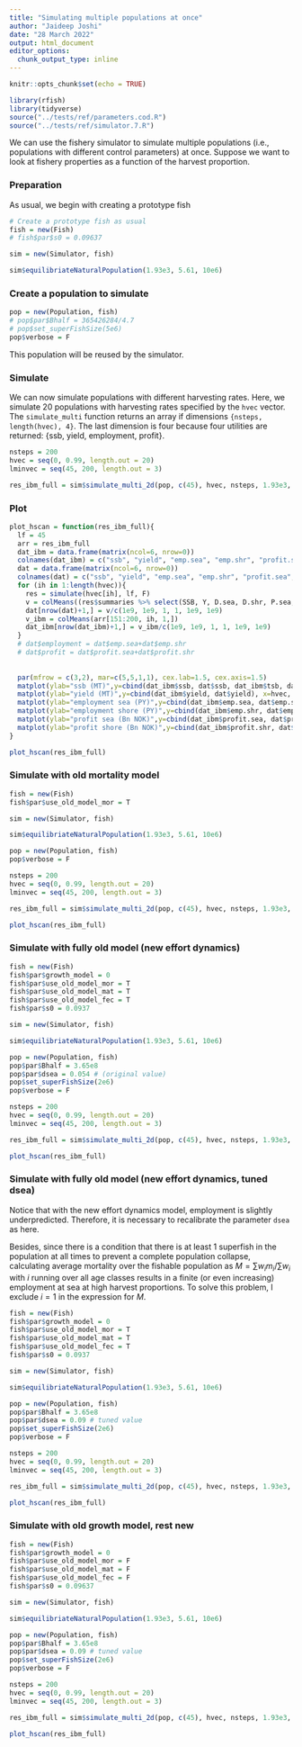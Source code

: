 ```yaml
---
title: "Simulating multiple populations at once"
author: "Jaideep Joshi"
date: "28 March 2022"
output: html_document
editor_options:
  chunk_output_type: inline
---
```


```r
knitr::opts_chunk$set(echo = TRUE)
```

```r
library(rfish)
library(tidyverse)
source("../tests/ref/parameters.cod.R")
source("../tests/ref/simulator.7.R")
```

We can use the fishery simulator to simulate multiple populations (i.e., populations with different control parameters) at once. Suppose we want to look at fishery properties as a function of the harvest proportion. 

### Preparation

As usual, we begin with creating a prototype fish 

```r
# Create a prototype fish as usual
fish = new(Fish)
# fish$par$s0 = 0.09637

sim = new(Simulator, fish)

sim$equilibriateNaturalPopulation(1.93e3, 5.61, 10e6)
```


### Create a population to simulate

```r
pop = new(Population, fish)
# pop$par$Bhalf = 365426284/4.7
# pop$set_superFishSize(5e6)
pop$verbose = F
```

This population will be reused by the simulator.

### Simulate

We can now simulate populations with different harvesting rates. Here, we simulate 20 populations with harvesting rates specified by the `hvec` vector. The `simulate_multi` function returns an array if dimensions `{nsteps, length(hvec), 4}`. The last dimension is four because four utilities are returned: {ssb, yield, employment, profit}.

```r
nsteps = 200
hvec = seq(0, 0.99, length.out = 20)
lminvec = seq(45, 200, length.out = 3)

res_ibm_full = sim$simulate_multi_2d(pop, c(45), hvec, nsteps, 1.93e3, 5.61, T)
```

### Plot

```r
plot_hscan = function(res_ibm_full){
  lf = 45
  arr = res_ibm_full 
  dat_ibm = data.frame(matrix(ncol=6, nrow=0))
  colnames(dat_ibm) = c("ssb", "yield", "emp.sea", "emp.shr", "profit.sea", "profit.shr")
  dat = data.frame(matrix(ncol=6, nrow=0))
  colnames(dat) = c("ssb", "yield", "emp.sea", "emp.shr", "profit.sea", "profit.shr")
  for (ih in 1:length(hvec)){
    res = simulate(hvec[ih], lf, F)
    v = colMeans((res$summaries %>% select(SSB, Y, D.sea, D.shr, P.sea, P.shr))[151:200,])
    dat[nrow(dat)+1,] = v/c(1e9, 1e9, 1, 1, 1e9, 1e9)
    v_ibm = colMeans(arr[151:200, ih, 1,])
    dat_ibm[nrow(dat_ibm)+1,] = v_ibm/c(1e9, 1e9, 1, 1, 1e9, 1e9)
  }
  # dat$employment = dat$emp.sea+dat$emp.shr
  # dat$profit = dat$profit.sea+dat$profit.shr
  
  
  par(mfrow = c(3,2), mar=c(5,5,1,1), cex.lab=1.5, cex.axis=1.5)
  matplot(ylab="ssb (MT)",y=cbind(dat_ibm$ssb, dat$ssb, dat_ibm$tsb, dat$tsb), x=hvec, type="l", col=c("cyan2", "black", "orange", "magenta"), lwd=2:1, lty=1, xlab="Harvest prop")
  matplot(ylab="yield (MT)",y=cbind(dat_ibm$yield, dat$yield), x=hvec, type="l", col=c("cyan2", "black"), lwd=2:1, lty=1, xlab="Harvest prop")
  matplot(ylab="employment sea (PY)",y=cbind(dat_ibm$emp.sea, dat$emp.sea), x=hvec, type="l", col=c("cyan2", "black"), lwd=2:1, lty=1, xlab="Harvest prop")
  matplot(ylab="employment shore (PY)",y=cbind(dat_ibm$emp.shr, dat$emp.shr), x=hvec, type="l", col=c("cyan2", "black"), lwd=2:1, lty=1, xlab="Harvest prop")
  matplot(ylab="profit sea (Bn NOK)",y=cbind(dat_ibm$profit.sea, dat$profit.sea), x=hvec, type="l", col=c("cyan2", "black"), lwd=2:1, lty=1, xlab="Harvest prop")
  matplot(ylab="profit shore (Bn NOK)",y=cbind(dat_ibm$profit.shr, dat$profit.shr), x=hvec, type="l", col=c("cyan2", "black"), lwd=2:1, lty=1, xlab="Harvest prop")
}

plot_hscan(res_ibm_full)
```

### Simulate with old mortality model

```r
fish = new(Fish)
fish$par$use_old_model_mor = T

sim = new(Simulator, fish)

sim$equilibriateNaturalPopulation(1.93e3, 5.61, 10e6)

pop = new(Population, fish)
pop$verbose = F

nsteps = 200
hvec = seq(0, 0.99, length.out = 20)
lminvec = seq(45, 200, length.out = 3)

res_ibm_full = sim$simulate_multi_2d(pop, c(45), hvec, nsteps, 1.93e3, 5.61, T)

plot_hscan(res_ibm_full)
```

### Simulate with fully old model (new effort dynamics)

```r
fish = new(Fish)
fish$par$growth_model = 0
fish$par$use_old_model_mor = T
fish$par$use_old_model_mat = T
fish$par$use_old_model_fec = T
fish$par$s0 = 0.0937

sim = new(Simulator, fish)

sim$equilibriateNaturalPopulation(1.93e3, 5.61, 10e6)

pop = new(Population, fish)
pop$par$Bhalf = 3.65e8
pop$par$dsea = 0.054 # (original value)
pop$set_superFishSize(2e6)
pop$verbose = F

nsteps = 200
hvec = seq(0, 0.99, length.out = 20)
lminvec = seq(45, 200, length.out = 3)

res_ibm_full = sim$simulate_multi_2d(pop, c(45), hvec, nsteps, 1.93e3, 5.61, T)

plot_hscan(res_ibm_full)
```

### Simulate with fully old model (new effort dynamics, tuned dsea)

Notice that with the new effort dynamics model, employment is slightly underpredicted. Therefore, it is necessary to recalibrate the parameter `dsea` as here. 

Besides, since there is a condition that there is at least 1 superfish in the population at all times to prevent a complete population collapse, calculating average mortality over the fishable population as $M=\sum{w_i m_i}/\sum{w_i}$ with $i$ running over all age classes results in a finite (or even increasing) employment at sea at high harvest proportions. To solve this problem, I exclude $i=1$ in the expression for $M$. 

```r
fish = new(Fish)
fish$par$growth_model = 0
fish$par$use_old_model_mor = T
fish$par$use_old_model_mat = T
fish$par$use_old_model_fec = T
fish$par$s0 = 0.0937

sim = new(Simulator, fish)

sim$equilibriateNaturalPopulation(1.93e3, 5.61, 10e6)

pop = new(Population, fish)
pop$par$Bhalf = 3.65e8
pop$par$dsea = 0.09 # tuned value
pop$set_superFishSize(2e6)
pop$verbose = F

nsteps = 200
hvec = seq(0, 0.99, length.out = 20)
lminvec = seq(45, 200, length.out = 3)

res_ibm_full = sim$simulate_multi_2d(pop, c(45), hvec, nsteps, 1.93e3, 5.61, T)

plot_hscan(res_ibm_full)
```

### Simulate with old growth model, rest new

```r
fish = new(Fish)
fish$par$growth_model = 0
fish$par$use_old_model_mor = F
fish$par$use_old_model_mat = F
fish$par$use_old_model_fec = F
fish$par$s0 = 0.09637

sim = new(Simulator, fish)

sim$equilibriateNaturalPopulation(1.93e3, 5.61, 10e6)

pop = new(Population, fish)
pop$par$Bhalf = 3.65e8
pop$par$dsea = 0.09 # tuned value
pop$set_superFishSize(2e6)
pop$verbose = F

nsteps = 200
hvec = seq(0, 0.99, length.out = 20)
lminvec = seq(45, 200, length.out = 3)

res_ibm_full = sim$simulate_multi_2d(pop, c(45), hvec, nsteps, 1.93e3, 5.61, T)

plot_hscan(res_ibm_full)
```
